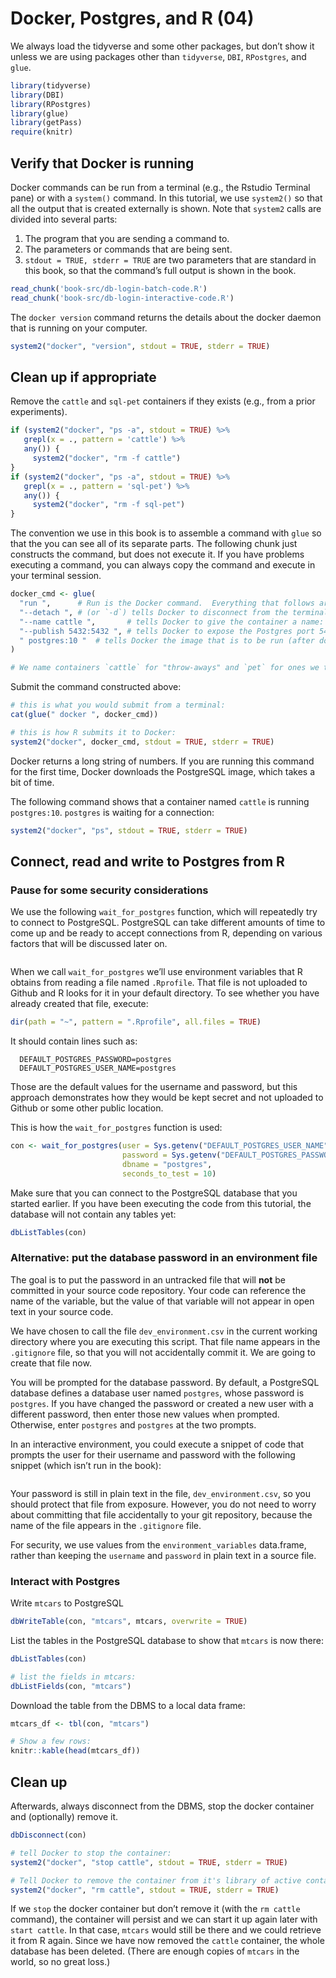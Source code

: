 # Docker, Postgres, and R (04)

We always load the tidyverse and some other packages, but don't show it unless we are using packages other than `tidyverse`, `DBI`, `RPostgres`, and `glue`.
```r
library(tidyverse)
library(DBI)
library(RPostgres)
library(glue)
library(getPass)
require(knitr)
```

## Verify that Docker is running

Docker commands can be run from a terminal (e.g., the Rstudio Terminal pane) or with a `system()` command.  In this tutorial, we use `system2()` so that all the output that is created externally is shown.  Note that `system2` calls are divided into several parts:

1. The program that you are sending a command to.
2. The parameters or commands that are being sent.
3. `stdout = TRUE, stderr = TRUE` are two parameters that are standard in this book, so that the command's full output is shown in the book.

```r
read_chunk('book-src/db-login-batch-code.R')
read_chunk('book-src/db-login-interactive-code.R')

```
The `docker version` command returns the details about the docker daemon that is running on your computer.

```r
system2("docker", "version", stdout = TRUE, stderr = TRUE)
```

## Clean up if appropriate
Remove the `cattle` and `sql-pet` containers if they exists (e.g., from a prior experiments).  
```r
if (system2("docker", "ps -a", stdout = TRUE) %>% 
   grepl(x = ., pattern = 'cattle') %>% 
   any()) {
     system2("docker", "rm -f cattle")
}
if (system2("docker", "ps -a", stdout = TRUE) %>% 
   grepl(x = ., pattern = 'sql-pet') %>% 
   any()) {
     system2("docker", "rm -f sql-pet")
}
```

The convention we use in this book is to assemble a command with `glue` so that the you can see all of its separate parts.  The following chunk just constructs the command, but does not execute it.  If you have problems executing a command, you can always copy the command and execute in your terminal session.
```r
docker_cmd <- glue(
  "run ",      # Run is the Docker command.  Everything that follows are `docker run` parameters.
  "--detach ", # (or `-d`) tells Docker to disconnect from the terminal / program issuing the command
  "--name cattle ",       # tells Docker to give the container a name: `cattle`
  "--publish 5432:5432 ", # tells Docker to expose the Postgres port 5432 to the local network with 5432
  " postgres:10 "  # tells Docker the image that is to be run (after downloading if necessary)
)

# We name containers `cattle` for "throw-aways" and `pet` for ones we treasure and keep around.  :-)
```

Submit the command constructed above:
```r
# this is what you would submit from a terminal:
cat(glue(" docker ", docker_cmd))

# this is how R submits it to Docker:
system2("docker", docker_cmd, stdout = TRUE, stderr = TRUE)
```

Docker returns a long string of numbers.  If you are running this command for the first time, Docker downloads the PostgreSQL image, which takes a bit of time.

The following command shows that a container named `cattle` is running `postgres:10`.  `postgres` is waiting for a connection:
```r
system2("docker", "ps", stdout = TRUE, stderr = TRUE)

```
## Connect, read and write to Postgres from R

### Pause for some security considerations

We use the following `wait_for_postgres` function, which will repeatedly try to connect to PostgreSQL.  PostgreSQL can take different amounts of time to come up and be ready to accept connections from R, depending on various factors that will be discussed later on.
```r

```
When we call `wait_for_postgres` we'll use environment variables that R obtains from reading a file named `.Rprofile`.  That file is not uploaded to Github and R looks for it in your default directory.  To see whether you have already created that file, execute:

```r
dir(path = "~", pattern = ".Rprofile", all.files = TRUE)
```

It should contain lines such as:
```
  DEFAULT_POSTGRES_PASSWORD=postgres
  DEFAULT_POSTGRES_USER_NAME=postgres
```
Those are the default values for the username and password, but this approach demonstrates how they would be kept secret and not uploaded to Github or some other public location.

This is how the `wait_for_postgres` function is used:
```r
con <- wait_for_postgres(user = Sys.getenv("DEFAULT_POSTGRES_USER_NAME"),
                         password = Sys.getenv("DEFAULT_POSTGRES_PASSWORD"),
                         dbname = "postgres",
                         seconds_to_test = 10)

```
Make sure that you can connect to the PostgreSQL database that you started earlier. If you have been executing the code from this tutorial, the database will not contain any tables yet:

```r
dbListTables(con)
```

### Alternative: put the database password in an environment file

The goal is to put the password in an untracked file that will **not** be committed in your source code repository. Your code can reference the name of the variable, but the value of that variable will not appear in open text in your source code.

We have chosen to call the file `dev_environment.csv` in the current working directory where you are executing this script. That file name appears in the `.gitignore` file, so that you will not accidentally commit it. We are going to create that file now.

You will be prompted for the database password. By default, a PostgreSQL database defines a database user named `postgres`, whose password is `postgres`. If you have changed the password or created a new user with a different password, then enter those new values when prompted. Otherwise, enter `postgres` and `postgres` at the two prompts.

In an interactive environment, you could execute a snippet of code that prompts the user for their username and password with the following snippet (which isn't run in the book):

```r

```
Your password is still in plain text in the file, `dev_environment.csv`, so you should protect that file from exposure. However, you do not need to worry about committing that file accidentally to your git repository, because the name of the file appears in the `.gitignore` file.

For security, we use values from the `environment_variables` data.frame, rather than keeping the `username` and `password` in plain text in a source file.


### Interact with Postgres

Write `mtcars` to PostgreSQL
```r
dbWriteTable(con, "mtcars", mtcars, overwrite = TRUE)
```

List the tables in the PostgreSQL database to show that `mtcars` is now there:

```r
dbListTables(con)

# list the fields in mtcars:
dbListFields(con, "mtcars")
```

Download the table from the DBMS to a local data frame:
```r
mtcars_df <- tbl(con, "mtcars")

# Show a few rows:
knitr::kable(head(mtcars_df))
```

## Clean up

Afterwards, always disconnect from the DBMS, stop the docker container and (optionally) remove it.
```r
dbDisconnect(con)

# tell Docker to stop the container:
system2("docker", "stop cattle", stdout = TRUE, stderr = TRUE)

# Tell Docker to remove the container from it's library of active containers:
system2("docker", "rm cattle", stdout = TRUE, stderr = TRUE)
```

If we `stop` the docker container but don't remove it (with the `rm cattle` command), the container will persist and we can start it up again later with `start cattle`.  In that case, `mtcars` would still be there and we could retrieve it from R again.  Since we have now removed the `cattle` container, the whole database has been deleted.  (There are enough copies of `mtcars` in the world, so no great loss.)
